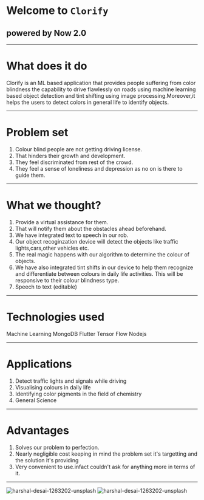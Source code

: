 # Welcome to `Clorify`
## powered by Now 2.0
---
# What does it do

Clorify is an ML based application that provides people suffering from color blindness the capability to drive flawlessly on roads using machine learning based object detection and tint shifting using image processing.Moreover,it helps the users to detect colors in general life to identify objects.

---

# Problem set
1. Colour blind people are not getting driving license.
2. That hinders their growth and development.
3. They feel discriminated from rest of the crowd.
4. They feel a sense of loneliness and depression as no on is there to guide them.

---

# What we thought?
1. Provide a virtual assistance for them.
2. That will notify them about the obstacles ahead beforehand.
3. We have integrated text to speech in our rob.
4. Our object recoginzation device will detect the objects like traffic lights,cars,other vehicles etc.
5. The real magic happens with our algorithm to determine the colour of objects.
6. We have also integrated tint shifts in our device to help them recognize and differentiate between colours in daily life activities.
   This will be responsive to their colour blindness type.
7. Speech to text (editable)

---

# Technologies used

Machine Learning 
MongoDB 
Flutter
Tensor Flow 
Nodejs 

---
# Applications
1. Detect traffic lights and signals while driving
2. Visualising colours in daily life
3. Identifying color pigments in the field of chemistry
4. General Science

---

# Advantages
1. Solves our problem to perfection.
2. Nearly negligible cost keeping in mind the problem set it's targetting and the solution it's providing
3. Very convenient to use.infact couldn't ask for anything more in terms  of it. 

---

<img src="https://i.ibb.co/HYb5862/harshal-desai-1263202-unsplash.jpg" alt="harshal-desai-1263202-unsplash" border="0" />
<img src="https://i.ibb.co/HYb5862/harshal-desi-1263202-unsplash.jpg" alt="harshal-desai-1263202-unsplash" border="0" />
